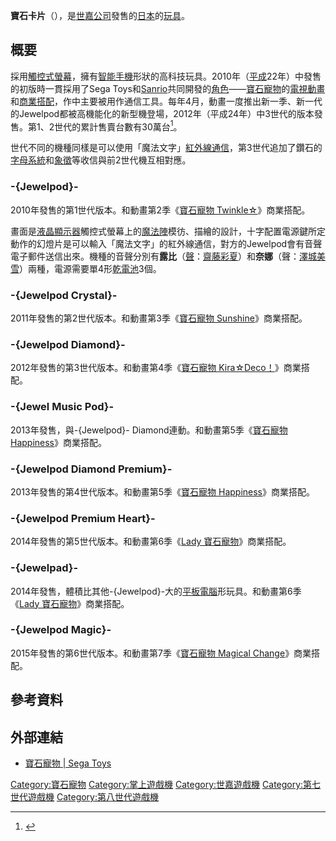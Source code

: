 {{NoteTA
|G1=Jewelpet
}}
{{Pathnav|寶石寵物|frame=1}}
'''寶石卡片'''（{{lang-en|<nowiki>Jewelpod</nowiki>}}），是[[世嘉公司|世嘉公司]]發售的[[日本|日本]]的[[玩具|玩具]]。

== 概要 ==
採用[[觸控式螢幕|觸控式螢幕]]，擁有[[智能手機|智能手機]]形狀的高科技玩具。2010年（[[平成|平成]]22年）中發售的初版時一貫採用了Sega Toys和[[Sanrio|Sanrio]]共同開發的[[角色|角色]]——[[寶石寵物|寶石寵物]]的[[電視動畫|電視動畫]]和[[商業搭配|商業搭配]]，作中主要被用作通信工具。每年4月，動畫一度推出新一季、新一代的Jewelpod都被高機能化的新型機登場，2012年（平成24年）中3世代的版本發售。第1、2世代的累計售賣台數有30萬台<ref>{{Cite news|date=2012-07-26|url=http://weekly.ascii.jp/elem/000/000/093/93858/|title=最新おもちゃはスマホ連動ロボがブーム！『東京おもちゃショー2012』|newspaper=週アスPLUS|publisher=[[ASCII_Media_Works|ASCII Media Works]]|accessdate=2012-10-03}}</ref>。

世代不同的機種同樣是可以使用「魔法文字」[[紅外通訊技術|紅外線通信]]，第3世代追加了鑽石的[[字母系統|字母系統]]和[[象徵|象徵]]等收信與前2世代機互相對應。

=== -{Jewelpod}- ===
2010年發售的第1世代版本。和動畫第2季《[[寶石寵物_Twinkle☆|寶石寵物 Twinkle☆]]》商業搭配。

畫面是[[液晶顯示器|液晶顯示器]]觸控式螢幕上的[[魔法陣|魔法陣]]模彷、描繪的設計，十字配置電源鍵所定動作的幻燈片是可以輸入「魔法文字」的紅外線通信，對方的Jewelpod會有音聲電子郵件送信出來。機種的音聲分別有'''露比'''（[[配音員|聲]]：[[齋藤彩夏|齋藤彩夏]]）和'''奈娜'''（聲：[[澤城美雪|澤城美雪]]）兩種，電源需要單4形[[乾電池|乾電池]]3個。

=== -{Jewelpod Crystal}- ===
2011年發售的第2世代版本。和動畫第3季《[[寶石寵物_Sunshine|寶石寵物 Sunshine]]》商業搭配。

=== -{Jewelpod Diamond}- ===
2012年發售的第3世代版本。和動畫第4季《[[寶石寵物_Kira☆Deco！|寶石寵物 Kira☆Deco！]]》商業搭配。

=== -{Jewel Music Pod}- ===
2013年發售，與-{Jewelpod}- Diamond連動。和動畫第5季《[[寶石寵物_Happiness|寶石寵物 Happiness]]》商業搭配。

=== -{Jewelpod Diamond Premium}- ===
2013年發售的第4世代版本。和動畫第5季《[[寶石寵物_Happiness|寶石寵物 Happiness]]》商業搭配。

=== -{Jewelpod Premium Heart}- ===
2014年發售的第5世代版本。和動畫第6季《[[Lady_寶石寵物|Lady 寶石寵物]]》商業搭配。

=== -{Jewelpad}- ===
2014年發售，體積比其他-{Jewelpod}-大的[[平板電腦|平板電腦]]形玩具。和動畫第6季《[[Lady_寶石寵物|Lady 寶石寵物]]》商業搭配。

=== -{Jewelpod Magic}- ===
2015年發售的第6世代版本。和動畫第7季《[[寶石寵物_Magical_Change|寶石寵物 Magical Change]]》商業搭配。

== 參考資料 ==
{{reflist}}

== 外部連結 ==
* [http://www.jewelpet.jp/ 寶石寵物 | Sega Toys] {{Wayback|url=http://www.jewelpet.jp/ |date=20081010144722 }}
{{掌上游戏机|state=collapsed}}

{{寶石寵物}}

{{DEFAULTSORT:Jewelpod}}
[[Category:寶石寵物|Category:寶石寵物]]
[[Category:掌上遊戲機|Category:掌上遊戲機]]
[[Category:世嘉遊戲機|Category:世嘉遊戲機]]
[[Category:第七世代遊戲機|Category:第七世代遊戲機]]
[[Category:第八世代遊戲機|Category:第八世代遊戲機]]